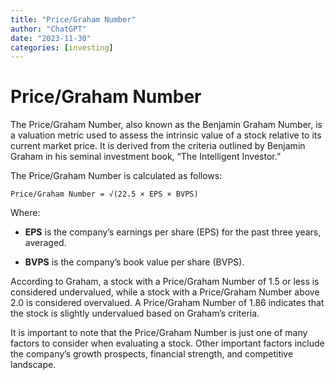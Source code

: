 ```yaml
---
title: "Price/Graham Number"
author: "ChatGPT"
date: "2023-11-30"
categories: [investing]
---
```


# Price/Graham Number

The Price/Graham Number, also known as the Benjamin Graham Number, is a valuation metric used to assess the intrinsic value of a stock relative to its current market price. It is derived from the criteria outlined by Benjamin Graham in his seminal investment book, "The Intelligent Investor."

The Price/Graham Number is calculated as follows:

```
Price/Graham Number = √(22.5 × EPS × BVPS)
```

Where:

* **EPS** is the company's earnings per share (EPS) for the past three years, averaged.

* **BVPS** is the company's book value per share (BVPS).

According to Graham, a stock with a Price/Graham Number of 1.5 or less is considered undervalued, while a stock with a Price/Graham Number above 2.0 is considered overvalued. A Price/Graham Number of 1.86 indicates that the stock is slightly undervalued based on Graham's criteria.

It is important to note that the Price/Graham Number is just one of many factors to consider when evaluating a stock. Other important factors include the company's growth prospects, financial strength, and competitive landscape.